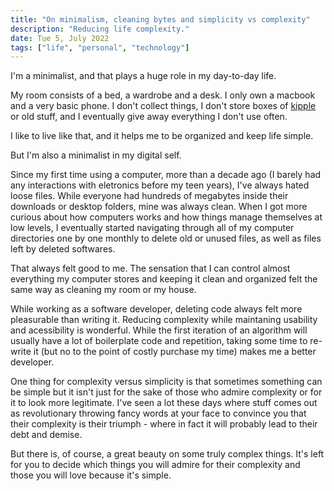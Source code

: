 ```yaml
---
title: "On minimalism, cleaning bytes and simplicity vs complexity"
description: "Reducing life complexity."
date: Tue 5, July 2022
tags: ["life", "personal", "technology"]
---
```


I'm a minimalist, and that plays a huge role in my day-to-day life.

My room consists of a bed, a wardrobe and a desk. I only own a macbook and a very basic phone. I don't collect things, I don't store boxes of [kipple](https://www.urbandictionary.com/define.php?term=kipple) or old stuff, and I eventually give away everything I don't use often.

I like to live like that, and it helps me to be organized and keep life simple.

But I'm also a minimalist in my digital self.

Since my first time using a computer, more than a decade ago (I barely had any interactions with eletronics before my teen years), I've always hated loose files. While everyone had hundreds of megabytes inside their downloads or desktop folders, mine was always clean. When I got more curious about how computers works and how things manage themselves at low levels, I eventually started navigating through all of my computer directories one by one monthly to delete old or unused files, as well as files left by deleted softwares.

That always felt good to me. The sensation that I can control almost everything my computer stores and keeping it clean and organized felt the same way as cleaning my room or my house.

While working as a software developer, deleting code always felt more pleasurable than writing it. Reducing complexity while maintaning usability and acessibility is wonderful. While the first iteration of an algorithm will usually have a lot of boilerplate code and repetition, taking some time to re-write it (but no to the point of costly purchase my time) makes me a better developer.

One thing for complexity versus simplicity is that sometimes something can be simple but it isn't just for the sake of those who admire complexity or for it to look more legitimate. I've seen a lot these days where stuff comes out as revolutionary throwing fancy words at your face to convince you that their complexity is their triumph - where in fact it will probably lead to their debt and demise.

But there is, of course, a great beauty on some truly complex things. It's left for you to decide which things you will admire for their complexity and those you will love because it's simple.
